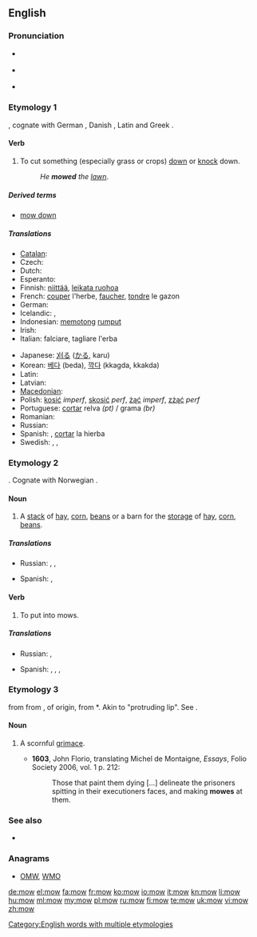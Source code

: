 ==English==

===Pronunciation===
* {{a|UK}} {{IPA|/məʊ/}}
* {{a|US}} {{IPA|/moʊ/}}
* {{audio|en-us-mow.ogg|Audio (US)}}
*: {{rhymes|əʊ}}

===Etymology 1===
{{etyl|ang}} {{term|mawan|māwan|lang=ang}}, cognate with German {{term|mähen}}, Danish {{term|meje}}, Latin {{term|meto|metō|lang=la}} and Greek {{term|ἀμάω}}.

====Verb====
{{en-verb|mows|mowing|mowed|'''[[mowed]] '''or''' [[mown]]'''}}

# To cut something (especially grass or crops) [[down]] or [[knock]] down.
#: ''He '''mowed''' the [[lawn]]''.

=====Derived terms=====
* [[mow down]]

=====Translations=====
{{trans-top|to cut something down}}
* [[Catalan]]: {{t+|ca|segar}}
* Czech: {{t-|cs|sekat}}
* Dutch: {{t+|nl|maaien}}
* Esperanto: {{t-|eo|tondi|xs=Esperanto}}
* Finnish: [[niittää]], [[leikata ruohoa]]
* French: [[couper]] l'herbe, [[faucher]], [[tondre]] le gazon
* German: {{t+|de|mähen}}
* Icelandic: {{t|is|slá}}, {{t|is|slá gras}}
* Indonesian: [[potong|memotong]] [[rumput]]
* Irish: {{t-|ga|bain|xs=Irish}}
* Italian: falciare, tagliare l'erba
{{trans-mid}}
* Japanese: [[刈る]] ([[かる]], karu)
* Korean: [[베다]] (beda), [[깍다]] (kkagda, kkakda)
* Latin: {{t-|la|tondeo|alt=tondeō}}
* Latvian: {{t|lv|pļaut}}
* [[Macedonian]]: {{t-|mk|коси|tr=kósi}}
* Polish: [[kosić]] ''imperf'', [[skosić]] ''perf'', [[żąć]] ''imperf'', [[zżąć]] ''perf''
* Portuguese: [[cortar]] relva ''(pt)'' / grama ''(br)''
* Romanian: {{t-|ro|tunde}}
* Russian: {{t+|ru|косить}}
* Spanish: {{t-|es|podar}}, [[cortar]] la hierba
* Swedish: {{t+|sv|slå}}, {{t+|sv|klippa}}, {{t-|sv|meja}}
{{trans-bottom}}

===Etymology 2===
{{etyl|ang}} {{term|muga|mūga|lang=ang}}. Cognate with Norwegian {{term|muge||heap, crowd, flock}}.

====Noun====
{{en-noun}}

# {{context|now|_|regional}} A [[stack]] of [[hay]], [[corn]], [[beans]] or a barn for the [[storage]] of [[hay]], [[corn]], [[beans]].

=====Translations=====
{{trans-top|a stack or barn of/for hay, corn, beans}}
* Russian: {{t+|ru|стог|m}}, {{t|ru|cкирда|f}}, {{t|ru|сеновал|m}}
{{trans-mid}}
* Spanish: {{italbrac|stack}} {{t-|es|hacina|f}}, {{italbrac|barn}} {{t+|es|granero|m}}
{{trans-bottom}}

====Verb====
{{en-verb}}

# {{agriculture}} To put into mows.

=====Translations=====
{{trans-top|to put into mows}}
* Russian: {{t|ru|стоговать}}, {{t|ru|скирдовать}}
{{trans-mid}}
* Spanish: {{italbrac|stack}} {{t+|es|hacinar}}, {{t+|es|amontonar}}, {{t-|es|apilar}}, {{italbrac|in barn}} {{t+|es|almacenar}}
{{trans-bottom}}

===Etymology 3===
{{etyl|enm}} {{term|mowe|mowe||lang=enm}} from {{etyl|frm}} {{term|moue|moue|lip, pout|lang=frm}} from {{etyl|fro|en}} {{term|moe|moe|grimace|lang=fro}}, of {{etyl|gem|en}} origin, from {{etyl|frk|en}} *{{term||mauwa|pout, protruding lip|lang=frk}}. Akin to {{etyl|dum|-}} {{term|mouwe|mouwe||lang=dum}} "protruding lip". See {{term|moue}}.

====Noun====
{{en-noun}}

# {{context|obsolete|_|except|_|dialectal}} A scornful [[grimace]].
#* '''1603''', John Florio, translating Michel de Montaigne, ''Essays'', Folio Society 2006, vol. 1 p. 212:
#*: Those that paint them dying [...] delineate the prisoners spitting in their executioners faces, and making '''mowes''' at them.

===See also===
* {{Wikisource1911Enc Citation|Mow}}

===Anagrams===
* [[OMW#English|OMW]], [[WMO#English|WMO]]

[[Category:English words with multiple etymologies]]

[[de:mow]]
[[el:mow]]
[[fa:mow]]
[[fr:mow]]
[[ko:mow]]
[[io:mow]]
[[it:mow]]
[[kn:mow]]
[[li:mow]]
[[hu:mow]]
[[ml:mow]]
[[my:mow]]
[[pl:mow]]
[[ru:mow]]
[[fi:mow]]
[[te:mow]]
[[uk:mow]]
[[vi:mow]]
[[zh:mow]]